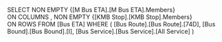 SELECT 
  NON EMPTY 
   {[M Bus ETA].[M Bus ETA].Members}  
  ON COLUMNS , 
  NON EMPTY 
   {[KMB Stop].[KMB Stop].Members}  
  ON ROWS 
FROM [Bus ETA] 
WHERE 
  (
   [Bus Route].[Bus Route].[74D],
   [Bus Bound].[Bus Bound].[I],
   [Bus Service].[Bus Service].[All Service]
  )
  